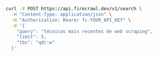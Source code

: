 ```bash cURL
curl -X POST https://api.firecrawl.dev/v1/search \
  -H "Content-Type: application/json" \
  -H "Authorization: Bearer fc-YOUR_API_KEY" \
  -d '{
    "query": "técnicas mais recentes de web scraping",
    "limit": 5,
    "tbs": "qdr:w"
  }'
```
